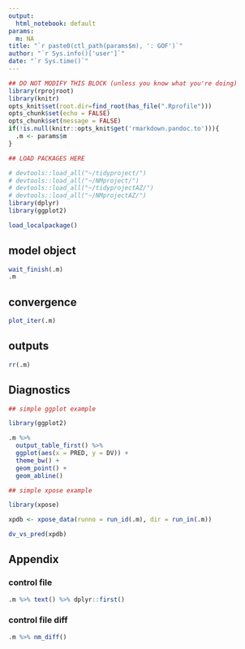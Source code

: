 ```yaml
---
output:
  html_notebook: default
params:
  m: NA
title: "`r paste0(ctl_path(params$m), ': GOF')`"
author: "`r Sys.info()['user']`"
date: "`r Sys.time()`"
---
```


<!-- To run as a notebook: -->
<!--   1. define .m to be your model in your workspace (e.g. .m <- m1) -->
<!--   2. run as normal notebook -->

<!-- To run as a report: -->
<!--   1. Use the nm_render() on your object -->
<!--   (e.g. m1 <- m1 %>% nm_render("path/to/this/report")) -->
<!--   2. see ?nm_render for additional information including results location -->

<!-- To make your own report (this is only a bare template) -->
<!--   1. start with an already run model object (e.g. m1) -->
<!--   2. add code and run as a notebook (see above) to see results -->
<!--   3. when finished, run as a report (see above) to see report -->
<!--   4. use nm_render() to run on other model objects -->


```r
## DO NOT MODIFY THIS BLOCK (unless you know what you're doing)
library(rprojroot)
library(knitr)
opts_knit$set(root.dir=find_root(has_file(".Rprofile")))
opts_chunk$set(echo = FALSE)
opts_chunk$set(message = FALSE)
if(!is.null(knitr::opts_knit$get('rmarkdown.pandoc.to'))){
  .m <- params$m  
}
```

```r
## LOAD PACKAGES HERE

# devtools::load_all("~/tidyproject/")
# devtools::load_all("~/NMproject/")
# devtools::load_all("~/tidyprojectAZ/")
# devtools::load_all("~/NMprojectAZ/")
library(dplyr)
library(ggplot2)

load_localpackage()

```

## model object

```r
wait_finish(.m)
.m
```

## convergence

```r
plot_iter(.m)
```

## outputs

```r
rr(.m)
```

## Diagnostics

```r

## simple ggplot example

library(ggplot2)

.m %>%
  output_table_first() %>%
  ggplot(aes(x = PRED, y = DV)) +
  theme_bw() +
  geom_point() +
  geom_abline()

```

```r

## simple xpose example

library(xpose)

xpdb <- xpose_data(runno = run_id(.m), dir = run_in(.m))

dv_vs_pred(xpdb)

```

## Appendix

### control file

```r
.m %>% text() %>% dplyr::first()
```

### control file diff

```r
.m %>% nm_diff()
```


